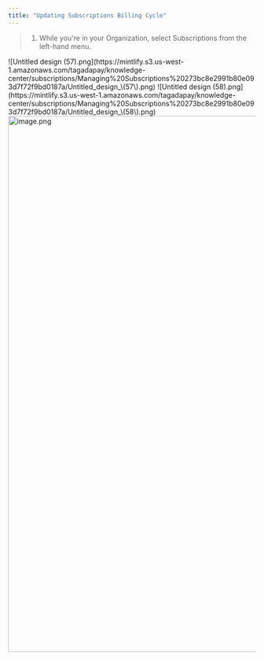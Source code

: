 ```yaml
---
title: "Updating Subscriptions Billing Cycle"
---
```



> 1. While you're in your Organization, select Subscriptions from the left-hand menu.

<Steps>
  <Step title="While you're in your Organization, select Subscriptions from the left-hand menu.">
    ![Untitled design (57).png](https://mintlify.s3.us-west-1.amazonaws.com/tagadapay/knowledge-center/subscriptions/Managing%20Subscriptions%20273bc8e2991b80e093d7f72f9bd0187a/Untitled_design_\(57\).png)
  </Step>
  <Step title="Select the subscriptions you would like to manage. Click on desired action at the bottom.">
    ![Untitled design (58).png](https://mintlify.s3.us-west-1.amazonaws.com/tagadapay/knowledge-center/subscriptions/Managing%20Subscriptions%20273bc8e2991b80e093d7f72f9bd0187a/Untitled_design_\(58\).png)
  </Step>
  <Step title="If you would like to update the billing cycle, click on Update Billing Cycle and update it by chosing a date, then click on Update.">
    <img
      src="https://mintcdn.com/tagadapay/1yBQH95EwXSsN9Sb/assets/knowledge-center/subscriptions/image-c12a6d1b.png?fit=max&auto=format&n=1yBQH95EwXSsN9Sb&q=85&s=84a3a5cd5555d32ed6de80c87bc868e5"
      alt="image.png"
      data-og-width="1919"
      width="1919"
      data-og-height="1089"
      height="1089"
      data-path="assets/knowledge-center/subscriptions/image-c12a6d1b.png"
      data-optimize="true"
      data-opv="2"
      srcset="https://mintcdn.com/tagadapay/1yBQH95EwXSsN9Sb/assets/knowledge-center/subscriptions/image-c12a6d1b.png?w=280&fit=max&auto=format&n=1yBQH95EwXSsN9Sb&q=85&s=80e09fadf37e03d7a02c2f85859fa3fe 280w, https://mintcdn.com/tagadapay/1yBQH95EwXSsN9Sb/assets/knowledge-center/subscriptions/image-c12a6d1b.png?w=560&fit=max&auto=format&n=1yBQH95EwXSsN9Sb&q=85&s=f027108c90dce4ccd11e8f614e4215c6 560w, https://mintcdn.com/tagadapay/1yBQH95EwXSsN9Sb/assets/knowledge-center/subscriptions/image-c12a6d1b.png?w=840&fit=max&auto=format&n=1yBQH95EwXSsN9Sb&q=85&s=71e3039adbd8a3958e25b68931cb878f 840w, https://mintcdn.com/tagadapay/1yBQH95EwXSsN9Sb/assets/knowledge-center/subscriptions/image-c12a6d1b.png?w=1100&fit=max&auto=format&n=1yBQH95EwXSsN9Sb&q=85&s=d9c78a9f9a0036195979c68cd4d3f76a 1100w, https://mintcdn.com/tagadapay/1yBQH95EwXSsN9Sb/assets/knowledge-center/subscriptions/image-c12a6d1b.png?w=1650&fit=max&auto=format&n=1yBQH95EwXSsN9Sb&q=85&s=4f74c251bb023721d380c3d2724cdd1e 1650w, https://mintcdn.com/tagadapay/1yBQH95EwXSsN9Sb/assets/knowledge-center/subscriptions/image-c12a6d1b.png?w=2500&fit=max&auto=format&n=1yBQH95EwXSsN9Sb&q=85&s=8afbb0d02146b649ddd43f2cfc34ad34 2500w"
    />
  </Step>
</Steps>